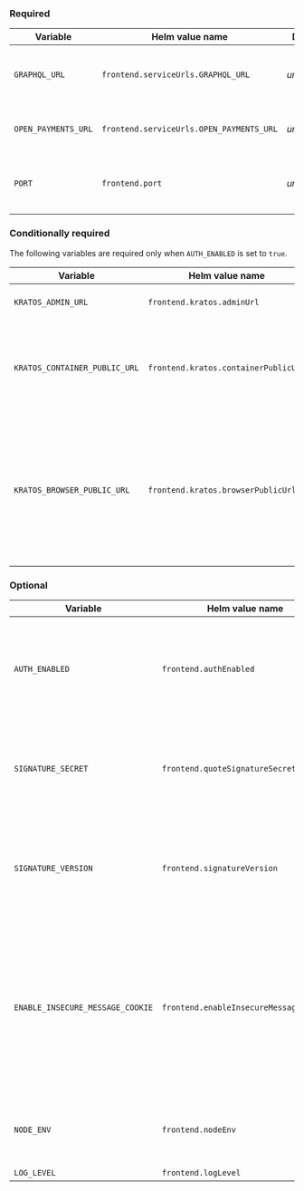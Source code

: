 
### Required

<div class="overflow-table wide-column">

| Variable | Helm value name | Default | Description |
| -------- | --------------- | ------- | ----------- |
| `GRAPHQL_URL` | `frontend.serviceUrls.GRAPHQL_URL` | _undefined_ | URL for Rafiki’s GraphQL Auth Admin API |
| `OPEN_PAYMENTS_URL` | `frontend.serviceUrls.OPEN_PAYMENTS_URL` | _undefined_ | Your Open Payments API endpoint |
| `PORT` | `frontend.port` | _undefined_ | Port from which to host the Rafiki Remix app |

</div>

### Conditionally required

The following variables are required only when `AUTH_ENABLED` is set to `true`.

<div class="overflow-table wide-column">

| Variable | Helm value name | Default | Description |
| -------- | --------------- | ------- | ----------- |
| `KRATOS_ADMIN_URL` | `frontend.kratos.adminUrl` | _undefined_ | The admin endpoint/container address for Kratos |
| `KRATOS_CONTAINER_PUBLIC_URL` | `frontend.kratos.containerPublicUrl` | _undefined_ | The URL for you to access the Kratos Docker container from within the Docker network. This is used for backend calls to Kratos. |
| `KRATOS_BROWSER_PUBLIC_URL` | `frontend.kratos.browserPublicUrl` | _undefined_ | The URL for you to access the Kratos Docker container from a browser outside of the Docker network. This is used for calls from a browser (what you see in the Rafiki Admin UI) to the Kratos server on the backend. |

</div>

### Optional

<div class="overflow-table wide-column">

| Variable | Helm value name | Default | Description |
| -------- | --------------- | ------- | ----------- |
| `AUTH_ENABLED`                   | `frontend.authEnabled`                 | `true`       | When `true`, only authenticated users can be granted access to Rafiki Admin by an administrator                                                                        |
| `SIGNATURE_SECRET`               | `frontend.quoteSignatureSecret`        | _undefined_  | The signature secret used to authenticate requests to the Backend Admin API.                                                                                           |
| `SIGNATURE_VERSION`              | `frontend.signatureVersion`            | `1`          | The signature version number used to authenticate requests to the Backend Admin API.                                                                                   |
| `ENABLE_INSECURE_MESSAGE_COOKIE` | `frontend.enableInsecureMessageCookie` | `true`       | When set to `true`, `t`, or `1`, cookie will be transmitted over insecure HTTP connection. Insecure message cookies are required for flash messages to work over HTTP. |
| `NODE_ENV`                       | `frontend.nodeEnv`                     | `production` | The type of node environment: `development`, `test`, or `production`.                                                                                                  |
| `LOG_LEVEL`                      | `frontend.logLevel`                    | `info`       | <LinkOut href="https://getpino.io/#/docs/api?id=levels">Pino log level</LinkOut>                                                                                       |

</div>
